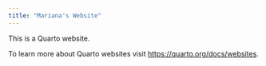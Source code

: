 ```yaml
---
title: "Mariana's Website"
---
```


This is a Quarto website.

To learn more about Quarto websites visit <https://quarto.org/docs/websites>.
